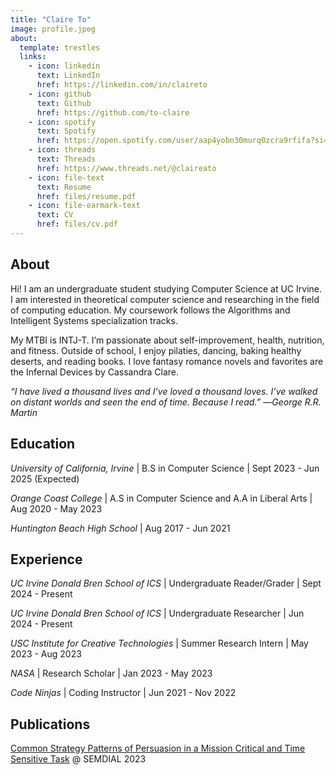 ```yaml
---
title: "Claire To"
image: profile.jpeg
about:
  template: trestles
  links:
    - icon: linkedin
      text: LinkedIn
      href: https://linkedin.com/in/claireto
    - icon: github
      text: Github
      href: https://github.com/to-claire
    - icon: spotify
      text: Spotify
      href: https://open.spotify.com/user/aap4yobn30murq0zcra9rfifa?si=65fa5e7b18e448c6
    - icon: threads
      text: Threads
      href: https://www.threads.net/@claireato
    - icon: file-text
      text: Resume
      href: files/resume.pdf
    - icon: file-earmark-text
      text: CV
      href: files/cv.pdf
---
```


## About

Hi! I am an undergraduate student studying Computer Science at UC Irvine. I am interested in theoretical computer science and researching in the field of computing education. My coursework follows the Algorithms and Intelligent Systems specialization tracks.

My MTBI is INTJ-T. I'm passionate about self-improvement, health, nutrition, and fitness. Outside of school, I enjoy pilaties, dancing, baking healthy deserts, and reading books. I love fantasy romance novels and favorites are the Infernal Devices by Cassandra Clare.

*“I have lived a thousand lives and I’ve loved a thousand loves. I’ve walked on distant worlds and seen the end of time. Because I read.” ―George R.R. Martin*

## Education

*University of California, Irvine* \| B.S in Computer Science \| Sept 2023 - Jun 2025 (Expected)

*Orange Coast College* \| A.S in Computer Science and A.A in Liberal Arts \| Aug 2020 - May 2023

*Huntington Beach High School* \| Aug 2017 - Jun 2021

## Experience

*UC Irvine Donald Bren School of ICS* \| Undergraduate Reader/Grader \| Sept 2024 - Present

*UC Irvine Donald Bren School of ICS* \| Undergraduate Researcher \| Jun 2024 - Present

*USC Institute for Creative Technologies* \| Summer Research Intern \| May 2023 - Aug 2023

*NASA* \| Research Scholar \| Jan 2023 - May 2023

*Code Ninjas* \| Coding Instructor \| Jun 2021 - Nov 2022

## Publications

[Common Strategy Patterns of Persuasion in a Mission Critical and Time Sensitive Task](https://www.semdial.org/anthology/papers/Z/Z23/Z23-4019/) @ SEMDIAL 2023

<!-- To learn more about Quarto websites visit <https://quarto.org/docs/websites> -->
